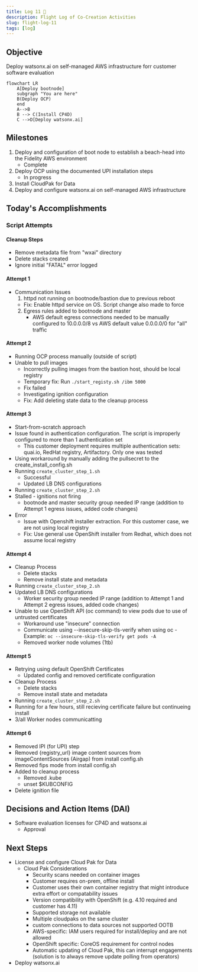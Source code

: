 ```yaml
---
title: Log 11 🛫
description: Flight Log of Co-Creation Activities
slug: flight-log-11
tags: [log]
---
```


## Objective
Deploy watsonx.ai on self-managed AWS infrastructure forr customer software evaluation

```mermaid
flowchart LR
    A[Deploy bootnode]
    subgraph "You are here"
    B(Deploy OCP)
    end
    A-->B
    B --> C(Install CP4D)
    C -->D[Deploy watsonx.ai]
```

## Milestones
1. Deploy and configuration of boot node to establish a beach-head into the Fidelity AWS environment
    - Complete
2. Deploy OCP using the documented UPI installation steps
    - In progress
3. Install CloudPak for Data
4. Deploy and configure watsonx.ai on self-managed AWS infrastructure

## Today's Accomplishments

### Script Attempts
#### Cleanup Steps
- Remove metadata file from "wxai" directory
- Delete stacks created
- Ignore initial "FATAL" error logged
#### Attempt 1
- Communication Issues
    1. httpd not running on bootnode/bastion due to previous reboot
    - Fix: Enable httpd service on OS. Script change also made to force
    2. Egress rules added to bootnode and master
        - AWS default egress connections needed to be manually configured to 10.0.0.0/8 vs AWS default value 0.0.0.0/0 for "all" traffic
#### Attempt 2
- Running OCP process manually (outside of script)
- Unable to pull images
    - Incorrectly pulling images from the bastion host, should be local registry
    - Temporary fix: Run `./start_registy.sh /ibm 5000`
    - Fix failed
    - Investigating ignition configuration
    - Fix: Add deleting state data to the cleanup process
#### Attempt 3
- Start-from-scratch approach
- Issue found in authentication configuration. The script is improperly configured to more than 1 authentication set
    - This customer deployment requires multiple authentication sets: quai.io, RedHat registry, Artifactory. Only one was tested
- Using workaround by manually adding the pullsecret to the create_install_config.sh
- Running `create_cluster_step_1.sh` 
    - Successful
    - Updated LB DNS configurations
- Running `create_cluster_step_2.sh` 
- Stalled - ignitions not firing
    - bootnode and master security group needed IP range (addition to Attempt 1 egress issues, added code changes)
- Error
    - Issue with Openshift installer extraction. For this customer case, we are not using local registry
    - Fix: Use general use OpenShift installer from Redhat, which does not assume local registry
#### Attempt 4
- Cleanup Process
    - Delete stacks
    - Remove install state and metadata
- Running `create_cluster_step_2.sh`
- Updated LB DNS configurations
    -  Worker security group needed IP range (addition to Attempt 1 and Attempt 2 egress issues, added code changes)
- Unable to use OpenShift API (oc command) to view pods due to use of untrusted certificates
    - Workaround use "insecure" connection
    - Communicate using --insecure-skip-tls-verify when using oc - Example: `oc --insecure-skip-tls-verify get pods -A`
    - Removed worker node volumes (1tb)
#### Attempt 5
- Retrying using default OpenShift Certificates
    - Updated config and removed certificate configuration
- Cleanup Process
    - Delete stacks
    - Remove install state and metadata
- Running `create_cluster_step_2.sh`
- Running for a few hours, still recieving certificate failure but continueing install
- 3/all Worker nodes communicatting
#### Attempt 6
- Removed IPI (for UPI) step
- Removed {registry_url} image content sources from imageContentSources (Airgap) from install config.sh
- Removed fips mode from install config.sh
- Added to cleanup process
    - Removed .kube
    - unset $KUBCONFIG
- Delete ignition file

## Decisions and Action Items (DAI)
- Software evaluation licenses for CP4D and watsonx.ai
    - Approval

## Next Steps
- License and configure Cloud Pak for Data
    - Cloud Pak Considerations
        - Security scans needed on container images 
        - Customer requires on-prem, offline install
        - Customer uses their own container registry that might introduce extra effort or compatability issues 
        - Version compatibility with OpenShift (e.g. 4.10 required and customer has 4.11) 
        - Supported storage not available 
        - Multiple cloudpaks on the same cluster 
        - custom connections to data sources not supported OOTB 
        - AWS-specific: IAM users required for install/deploy and are not allowed 
        - OpenShift specific: CoreOS requirement for control nodes 
        - Automatic updating of Cloud Pak, this can interrupt engagements (solution is to always remove update polling from operators)
- Deploy watsonx.ai
